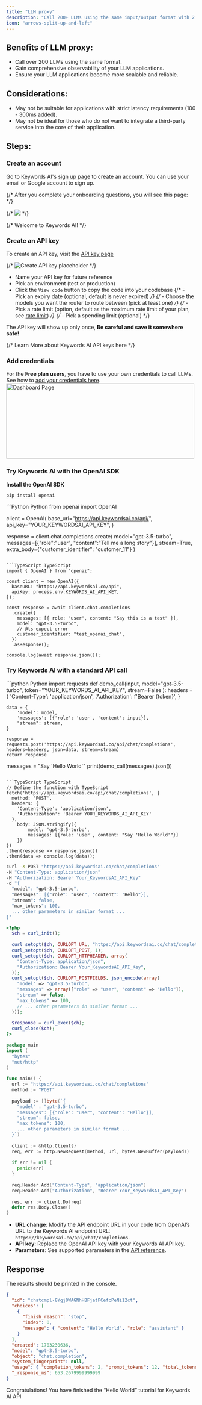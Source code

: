 ```yaml
---
title: "LLM proxy"
description: "Call 200+ LLMs using the same input/output format with 2 lines of code"
icon: "arrows-split-up-and-left"
---
```

## Benefits of LLM proxy:
- Call over 200 LLMs using the same format.
- Gain comprehensive observability of your LLM applications.
- Ensure your LLM applications become more scalable and reliable.

## Considerations:
- May not be suitable for applications with strict latency requirements (100 - 300ms added).
- May not be ideal for those who do not want to integrate a third-party service into the core of their application.

## Steps:
### Create an account

Go to Keywords AI's [sign up page](https://platform.keywordsai.co/signup) to create an account. You can use your email or Google account to sign up.

{/* After you complete your onboarding questions, you will see this page: */}

{/* <img src="/images/welcome-page.png" /> */}

{/* Welcome to Keywords AI! */}

### Create an API key

To create an API key, visit the [API key page](https://platform.keywordsai.co/platform/api/api-keys)

{/* <img src="/images/create-api-key.jpg" alt="Create API key placeholder" /> */}

- Name your API key for future reference
- Pick an environment (test or production)
- Click the `View code` button to copy the code into your codebase
{/* - Pick an expiry date (optional, default is never expired) */}
{/* - Choose the models you want the router to route between (pick at least one) */}
{/* - Pick a rate limit (option, default as the maximum rate limit of your plan, see [rate limit](/guides/limits#rate-limits)) */}
{/* - Pick a spending limit (optional) */}

The API key will show up only once, <strong>Be careful and save it somewhere safe!</strong>

{/* <Card icon="link" href="/api-usage/api-keys" title="API Key Concepts">
  Learn More about Keywords AI API keys here
</Card> */}

### Add credentials
For the **Free plan users**, you have to use your own credentials to call LLMs. See how to [add your credentials here](/integration/own-api-keys).
<img height="200" width="500"  src="/images/bring-own-key.png" alt="Dashboard Page"/>
### Try Keywords AI with the OpenAI SDK 
**Install the OpenAI SDK**

```bash 
pip install openai 
```
<CodeGroup>
```Python Python
from openai import OpenAI


client = OpenAI(
    base_url="https://api.keywordsai.co/api/",
    api_key="YOUR_KEYWORDSAI_API_KEY",
)

response = client.chat.completions.create(
    model="gpt-3.5-turbo",
    messages=[{"role":"user", "content":"Tell me a long story"}],
    stream=True,
    extra_body={"customer_identifier": "customer_11"}
)
```

```TypeScript TypeScript
import { OpenAI } from "openai";

const client = new OpenAI({
  baseURL: "https://api.keywordsai.co/api",
  apiKey: process.env.KEYWORDS_AI_API_KEY,
});

const response = await client.chat.completions
  .create({
    messages: [{ role: "user", content: "Say this is a test" }],
    model: "gpt-3.5-turbo",
    // @ts-expect-error
    customer_identifier: "test_openai_chat",
  })
  .asResponse();

console.log(await response.json());

```
</CodeGroup>

### Try Keywords AI with a standard API call

<CodeGroup>
```python Python
import requests
def demo_call(input, 
              model="gpt-3.5-turbo",
              token="YOUR_KEYWORDS_AI_API_KEY",
              stream=False
              ):
    headers = {
        'Content-Type': 'application/json',
        'Authorization': f'Bearer {token}',
    }

    data = {
        'model': model,
        'messages': [{'role': 'user', 'content': input}],
        "stream": stream,
    }

    response = requests.post('https://api.keywordsai.co/api/chat/completions', headers=headers, json=data, stream=stream)
    return response

messages = "Say 'Hello World'"
print(demo_call(messages).json())

```

```TypeScript TypeScript
// Define the function with TypeScript
fetch('https://api.keywordsai.co/api/chat/completions', {
  method: 'POST',
  headers: {
    'Content-Type': 'application/json',
    'Authorization': 'Bearer YOUR_KEYWORDS_AI_API_KEY'
  },
    body: JSON.stringify({
        model: 'gpt-3.5-turbo',
        messages: [{role: 'user', content: "Say 'Hello World'"}]
    })
})
.then(response => response.json())
.then(data => console.log(data));
```

```bash Bash
curl -X POST "https://api.keywordsai.co/chat/completions" 
-H "Content-Type: application/json" 
-H "Authorization: Bearer Your_KeywordsAI_API_Key" 
-d "{
  "model": "gpt-3.5-turbo",
  "messages": [{"role": "user", "content": "Hello"}],
  "stream": false,
  "max_tokens": 100,
  ... other parameters in similar format ...
}"
```

```PHP PHP
<?php
  $ch = curl_init();
    
  curl_setopt($ch, CURLOPT_URL, "https://api.keywordsai.co/chat/completions");
  curl_setopt($ch, CURLOPT_POST, 1);
  curl_setopt($ch, CURLOPT_HTTPHEADER, array(
    "Content-Type: application/json",
    "Authorization: Bearer Your_KeywordsAI_API_Key",
  ));
  curl_setopt($ch, CURLOPT_POSTFIELDS, json_encode(array(
    "model" => "gpt-3.5-turbo",
    "messages" => array(["role" => "user", "content" => "Hello"]),
    "stream" => false,
    "max_tokens" => 100,
    // ... other parameters in similar format ...
  )));
    
  $response = curl_exec($ch);
  curl_close($ch);
?>
```

```Go Go
package main
import (
  "bytes"
  "net/http"
)
    
func main() {
  url := "https://api.keywordsai.co/chat/completions"
  method := "POST"
    
  payload := []byte(`{
    "model" : "gpt-3.5-turbo",
    "messages": [{"role": "user", "content": "Hello"}],
    "stream": false,
    "max_tokens": 100,
    ... other parameters in similar format ...
  }`)
    
  client := &http.Client{}
  req, err := http.NewRequest(method, url, bytes.NewBuffer(payload))
    
  if err != nil {
    panic(err)
  }
    
  req.Header.Add("Content-Type", "application/json")
  req.Header.Add("Authorization", "Bearer Your_KeywordsAI_API_Key")
    
  res, err := client.Do(req)
  defer res.Body.Close()
}
```
</CodeGroup>

- **URL change**: Modify the API endpoint URL in your code from OpenAI’s URL to the Keywords AI endpoint URL: `https://keywordsai.co/api/chat/completions`.
- **API key**: Replace the OpenAI API key with your Keywords AI API key.
- **Parameters**: See supported parameters in the [API reference](/api-endpoints/proxy-endpoints/chat-completions).

## Response

The results should be printed in the console.

```json
{
  "id": "chatcmpl-8Ygj0WAGNhHBFjatPCefcPeNi12ct",
  "choices": [
    {
      "finish_reason": "stop",
      "index": 0,
      "message": { "content": "Hello World", "role": "assistant" }
    }
  ],
  "created": 1703230636,
  "model": "gpt-3.5-turbo",
  "object": "chat.completion",
  "system_fingerprint": null,
  "usage": { "completion_tokens": 2, "prompt_tokens": 12, "total_tokens": 14 },
  "_response_ms": 653.2679999999999
}
```

Congratulations! You have finished the “Hello World” tutorial for Keywords AI API
